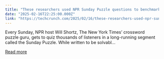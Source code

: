 ```yaml
---
title: "These researchers used NPR Sunday Puzzle questions to benchmark AI ‘reasoning’ models"
date: "2025-02-16T22:25:00.000Z"
link: "https://techcrunch.com/2025/02/16/these-researchers-used-npr-sunday-puzzle-questions-to-benchmark-ai-reasoning-models/"
---
```


Every Sunday, NPR host Will Shortz, The New York Times&#8217; crossword puzzle guru, gets to quiz thousands of listeners in a long-running segment called the Sunday Puzzle. While written to be solvabl...

[Read more](https://techcrunch.com/2025/02/16/these-researchers-used-npr-sunday-puzzle-questions-to-benchmark-ai-reasoning-models/)

